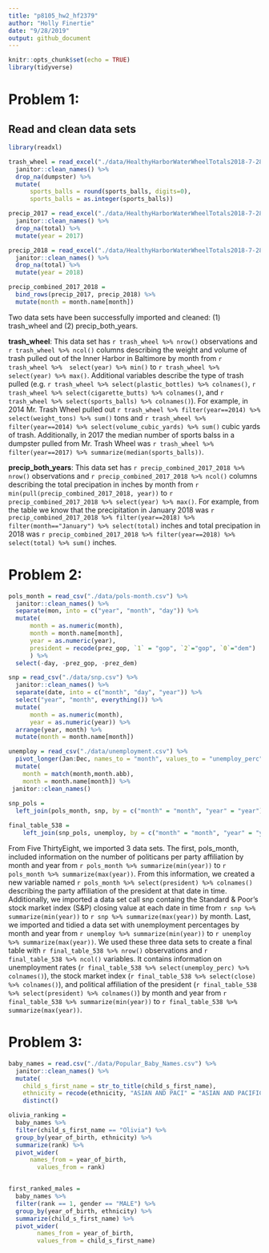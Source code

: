 ```yaml
---
title: "p8105_hw2_hf2379"
author: "Holly Finertie"
date: "9/28/2019"
output: github_document
---
```


```r
knitr::opts_chunk$set(echo = TRUE)
library(tidyverse)
```

# Problem 1: 

## Read and clean data sets

```r
library(readxl)

trash_wheel = read_excel("./data/HealthyHarborWaterWheelTotals2018-7-28.xlsx", 1, range = "A2:N338") %>% 
  janitor::clean_names() %>% 
  drop_na(dumpster) %>% 
  mutate(
      sports_balls = round(sports_balls, digits=0), 
      sports_balls = as.integer(sports_balls))

precip_2017 = read_excel("./data/HealthyHarborWaterWheelTotals2018-7-28.xlsx", 4, range = "A2:B14") %>% 
  janitor::clean_names() %>% 
  drop_na(total) %>% 
  mutate(year = 2017)

precip_2018 = read_excel("./data/HealthyHarborWaterWheelTotals2018-7-28.xlsx", 3, range = "A2:B14") %>% 
  janitor::clean_names() %>% 
  drop_na(total) %>% 
  mutate(year = 2018)

precip_combined_2017_2018 = 
  bind_rows(precip_2017, precip_2018) %>% 
  mutate(month = month.name[month])
```

Two data sets have been successfully imported and cleaned: (1) trash_wheel and (2) precip_both_years. 


**trash_wheel**: This data set has `r trash_wheel %>% nrow()` observations and `r trash_wheel %>% ncol()` columns describing the weight and volume of trash pulled out of the Inner Harbor in Baltimore by month from `r trash_wheel %>%  select(year) %>% min()` to `r trash_wheel %>% select(year) %>% max()`. Additional variables describe the type of trash pulled (e.g. `r trash_wheel %>% select(plastic_bottles) %>% colnames()`, `r trash_wheel %>% select(cigarette_butts) %>% colnames()`, and `r trash_wheel %>% select(sports_balls) %>% colnames()`). For example, in 2014 Mr. Trash Wheel pulled out `r trash_wheel %>% filter(year==2014) %>% select(weight_tons) %>% sum()` tons and `r trash_wheel %>% filter(year==2014) %>% select(volume_cubic_yards) %>% sum()` cubic yards of trash. Additionally, in 2017 the median number of sports balss in a dumpster pulled from Mr. Trash Wheel was `r trash_wheel %>% filter(year==2017) %>% summarize(median(sports_balls))`. 

**precip_both_years**: This data set has `r precip_combined_2017_2018 %>% nrow()` observations and `r precip_combined_2017_2018 %>% ncol()` columns describing the total precipation in inches by month from `r min(pull(precip_combined_2017_2018, year))` to `r precip_combined_2017_2018 %>% select(year) %>% max()`. For example, from the table we know that the precipitation in January 2018 was `r precip_combined_2017_2018 %>% filter(year==2018) %>% filter(month=="January") %>% select(total)` inches and total precipation in 2018 was `r precip_combined_2017_2018 %>% filter(year==2018) %>% select(total) %>% sum()`
inches. 


# Problem 2: 

```r
pols_month = read_csv("./data/pols-month.csv") %>% 
  janitor::clean_names() %>% 
  separate(mon, into = c("year", "month", "day")) %>% 
  mutate(
      month = as.numeric(month),
      month = month.name[month],
      year = as.numeric(year),
      president = recode(prez_gop, `1` = "gop", `2`="gop", `0`="dem")
      ) %>% 
  select(-day, -prez_gop, -prez_dem)

snp = read_csv("./data/snp.csv") %>% 
  janitor::clean_names() %>% 
  separate(date, into = c("month", "day", "year")) %>% 
  select("year", "month", everything()) %>% 
  mutate(
      month = as.numeric(month),
      year = as.numeric(year)) %>% 
  arrange(year, month) %>% 
  mutate(month = month.name[month])

unemploy = read_csv("./data/unemployment.csv") %>% 
  pivot_longer(Jan:Dec, names_to = "month", values_to = "unemploy_perc") %>% 
  mutate(
    month = match(month,month.abb),
    month = month.name[month]) %>% 
 janitor::clean_names()
    
snp_pols = 
  left_join(pols_month, snp, by = c("month" = "month", "year" = "year"))

final_table_538 = 
    left_join(snp_pols, unemploy, by = c("month" = "month", "year" = "year"))
```

From Five ThirtyEight, we imported 3 data sets. The first, pols_month, included information on the number of politicans per party affiliation by month and year from `r pols_month %>% summarize(min(year))` to `r pols_month %>% summarize(max(year))`. From this information, we created a new variable named `r pols_month %>% select(president) %>% colnames()` describing the party affiliation of the president at that date in time. Additionally, we imported a data set call snp containg the Standard & Poor’s stock market index (S&P) closing value at each date in time from `r snp %>% summarize(min(year))` to `r snp %>% summarize(max(year))` by month.  Last, we imported and tidied a data set with unemployment percentages by month and year from `r unemploy %>% summarize(min(year))` to `r unemploy %>% summarize(max(year))`. We used these three data sets to create a final table with `r final_table_538 %>% nrow()` observations and `r final_table_538 %>% ncol()` variables. It contains information on unemployment rates (`r final_table_538 %>% select(unemploy_perc) %>% colnames()`), the stock market index (`r final_table_538 %>% select(close) %>% colnames()`), and political affiliation of the president (`r final_table_538 %>% select(president) %>% colnames()`) by month and year from `r final_table_538 %>% summarize(min(year))` to `r final_table_538 %>% summarize(max(year))`. 


# Problem 3: 

```r
baby_names = read.csv("./data/Popular_Baby_Names.csv") %>% 
  janitor::clean_names() %>% 
  mutate(
    child_s_first_name = str_to_title(child_s_first_name),
    ethnicity = recode(ethnicity, "ASIAN AND PACI" = "ASIAN AND PACIFIC ISLANDER", "BLACK NON HISP" = "BLACK NON HISPANIC", "WHITE NON HISP" = "WHITE NON HISPANIC")) %>% 
    distinct()

olivia_ranking = 
  baby_names %>%
  filter(child_s_first_name == "Olivia") %>% 
  group_by(year_of_birth, ethnicity) %>% 
  summarize(rank) %>% 
  pivot_wider(
      names_from = year_of_birth,
        values_from = rank)


first_ranked_males = 
  baby_names %>% 
  filter(rank == 1, gender == "MALE") %>% 
  group_by(year_of_birth, ethnicity) %>% 
  summarize(child_s_first_name) %>% 
  pivot_wider(
        names_from = year_of_birth,
        values_from = child_s_first_name)
```



